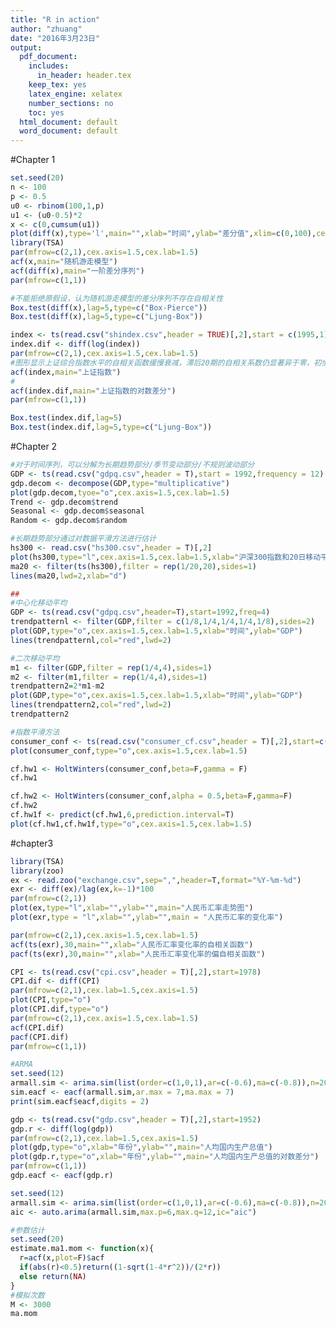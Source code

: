 ```yaml
---
title: "R in action"
author: "zhuang"
date: "2016年3月23日"
output:
  pdf_document:
    includes:
      in_header: header.tex 
    keep_tex: yes
    latex_engine: xelatex
    number_sections: no
    toc: yes
  html_document: default
  word_document: default
---
```


#Chapter 1
```r
set.seed(20)
n <- 100
p <- 0.5
u0 <- rbinom(100,1,p)
u1 <- (u0-0.5)*2
x <- c(0,cumsum(u1))
plot(diff(x),type='l',main="",xlab="时间",ylab="差分值",xlim=c(0,100),cex.axis=1.5,cex.lab=1.5)
library(TSA)
par(mfrow=c(2,1),cex.axis=1.5,cex.lab=1.5)
acf(x,main="随机游走模型")
acf(diff(x),main="一阶差分序列")
par(mfrow=c(1,1))

#不能拒绝原假设，认为随机游走模型的差分序列不存在自相关性
Box.test(diff(x),lag=5,type=c("Box-Pierce"))
Box.test(diff(x),lag=5,type=c("Ljung-Box"))

index <- ts(read.csv("shindex.csv",header = TRUE)[,2],start = c(1995,1),frequency = 12)
index.dif <- diff(log(index))
par(mfrow=c(2,1),cex.axis=1.5,cex.lab=1.5)
#图形显示上证综合指数水平的自相关函数缓慢衰减，滞后20期的自相关系数仍显著异于零，初步判断为非平稳时间序列
acf(index,main="上证指数")
#
acf(index.dif,main="上证指数的对数差分")
par(mfrow=c(1,1))

Box.test(index.dif,lag=5)
Box.test(index.dif,lag=5,type=c("Ljung-Box"))
```

#Chapter 2
```r
#对于时间序列，可以分解为长期趋势部分/季节变动部分/不规则波动部分
GDP <- ts(read.csv("gdpq.csv",header = T),start = 1992,frequency = 12)
gdp.decom <- decompose(GDP,type="multiplicative")
plot(gdp.decom,tyoe="o",cex.axis=1.5,cex.lab=1.5)
Trend <- gdp.decom$trend
Seasonal <- gdp.decom$seasonal
Random <- gdp.decom$random

#长期趋势部分通过对数据平滑方法进行估计
hs300 <- read.csv("hs300.csv",header = T)[,2]
plot(hs300,type="l",cex.axis=1.5,cex.lab=1.5,xlab="沪深300指数和20日移动平均线")
ma20 <- filter(ts(hs300),filter = rep(1/20,20),sides=1)
lines(ma20,lwd=2,xlab="d")

##
#中心化移动平均
GDP <- ts(read.csv("gdpq.csv",header=T),start=1992,freq=4)
trendpatternl <- filter(GDP,filter = c(1/8,1/4,1/4,1/4,1/8),sides=2)
plot(GDP,type="o",cex.axis=1.5,cex.lab=1.5,xlab="时间",ylab="GDP")
lines(trendpatternl,col="red",lwd=2)

#二次移动平均
m1 <- filter(GDP,filter = rep(1/4,4),sides=1)
m2 <- filter(m1,filter = rep(1/4,4),sides=1)
trendpattern2=2*m1-m2
plot(GDP,type="o",cex.axis=1.5,cex.lab=1.5,xlab="时间",ylab="GDP")
lines(trendpattern2,col="red",lwd=2)
trendpattern2

#指数平滑方法
consumer_conf <- ts(read.csv("consumer_cf.csv",header = T)[,2],start=c(2010,1),freq=12)
plot(consumer_conf,type="o",cex.axis=1.5,cex.lab=1.5)

cf.hw1 <- HoltWinters(consumer_conf,beta=F,gamma = F)
cf.hw1

cf.hw2 <- HoltWinters(consumer_conf,alpha = 0.5,beta=F,gamma=F)
cf.hw2
cf.hw1f <- predict(cf.hw1,6,prediction.interval=T)
plot(cf.hw1,cf.hw1f,type="o",cex.axis=1.5,cex.lab=1.5)

```

#chapter3
```r
library(TSA)
library(zoo)
ex <- read.zoo("exchange.csv",sep=",",header=T,format="%Y-%m-%d")
exr <- diff(ex)/lag(ex,k=-1)*100
par(mfrow=c(2,1))
plot(ex,type="l",xlab="",ylab="",main="人民币汇率走势图")
plot(exr,type = "l",xlab="",ylab="",main = "人民币汇率的变化率")

par(mfrow=c(2,1),cex.axis=1.5,cex.lab=1.5)
acf(ts(exr),30,main="",xlab="人民币汇率变化率的自相关函数")
pacf(ts(exr),30,main="",xlab="人民币汇率变化率的偏自相关函数")

CPI <- ts(read.csv("cpi.csv",header = T)[,2],start=1978)
CPI.dif <- diff(CPI)
par(mfrow=c(2,1),cex.lab=1.5,cex.axis=1.5)
plot(CPI,type="o")
plot(CPI.dif,type="o")
par(mfrow=c(2,1),cex.axis=1.5,cex.lab=1.5)
acf(CPI.dif)
pacf(CPI.dif)
par(mfrow=c(1,1))

#ARMA
set.seed(12)
armall.sim <- arima.sim(list(order=c(1,0,1),ar=c(-0.6),ma=c(-0.8)),n=200)
sim.eacf <- eacf(armall.sim,ar.max = 7,ma.max = 7)
print(sim.eacf$eacf,digits = 2)

gdp <- ts(read.csv("gdp.csv",header = T)[,2],start=1952)
gdp.r <- diff(log(gdp))
par(mfrow=c(2,1),cex.lab=1.5,cex.axis=1.5)
plot(gdp,type="o",xlab="年份",ylab="",main="人均国内生产总值")
plot(gdp.r,type="o",xlab="年份",ylab="",main="人均国内生产总值的对数差分")
par(mfrow=c(1,1))
gdp.eacf <- eacf(gdp.r)

set.seed(12)
armall.sim <- arima.sim(list(order=c(1,0,1),ar=c(-0.6),ma=c(-0.8)),n=200)
aic <- auto.arima(armall.sim,max.p=6,max.q=12,ic="aic")

#参数估计
set.seed(20)
estimate.ma1.mom <- function(x){
  r=acf(x,plot=F)$acf
  if(abs(r)<0.5)return((1-sqrt(1-4*r^2))/(2*r))
  else return(NA)
}
#模拟次数
M <- 3000
ma.mom
```

